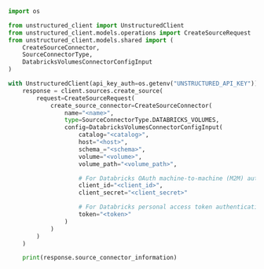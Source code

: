 ```python Python SDK
import os

from unstructured_client import UnstructuredClient
from unstructured_client.models.operations import CreateSourceRequest
from unstructured_client.models.shared import (
    CreateSourceConnector,
    SourceConnectorType,
    DatabricksVolumesConnectorConfigInput
)

with UnstructuredClient(api_key_auth=os.getenv("UNSTRUCTURED_API_KEY")) as client:
    response = client.sources.create_source(
        request=CreateSourceRequest(
            create_source_connector=CreateSourceConnector(
                name="<name>",
                type=SourceConnectorType.DATABRICKS_VOLUMES,
                config=DatabricksVolumesConnectorConfigInput(
                    catalog="<catalog>",
                    host="<host>",
                    schema_="<schema>",
                    volume="<volume>",
                    volume_path="<volume_path>",

                    # For Databricks OAuth machine-to-machine (M2M) authentication:
                    client_id="<client_id>",
                    client_secret="<client_secret>"

                    # For Databricks personal access token authentication:
                    token="<token>"
                )
            )
        )
    )

    print(response.source_connector_information)
```